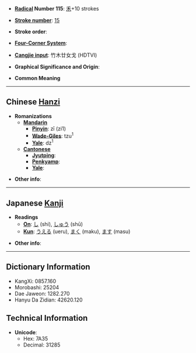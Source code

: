 * '''[[Wiktionary:Chinese radical index|Radical]] Number 115''': [[Wiktionary:Chinese radical index 禾|禾]]+10 strokes

* '''[[Wiktionary:Chinese total strokes index|Stroke number]]''': [[Wiktionary:Chinese total strokes index 15|15]]

* '''Stroke order''': 

* '''[[Wiktionary:Chinese four corner index|Four-Corner System]]''': 

* '''[[Wiktionary:Chinese Cangjie index|Cangjie input]]''': 竹木廿女戈 (HDTVI)

* '''Graphical Significance and Origin''': 

* '''Common Meaning'''

----

== Chinese [[Hanzi]] ==

* '''Romanizations'''
** '''[[Mandarin]]'''
*** '''[[Pinyin]]''': zī (zi1)
*** '''[[Wade-Giles]]''': tzu<sup>1</sup>
*** '''[[Yale]]''': dz<sup>1</sup>
** '''[[Cantonese]]'''
*** '''[[Jyutping]]''':
*** '''[[Penkyamp]]''': 
*** '''[[Yale]]''': 

* '''Other info''': 

----

== Japanese [[Kanji]] ==

* '''Readings'''
** '''[[On]]''': [[し]] (shi), [[しゅう]] (shū)
** '''[[Kun]]''': [[うえる]] (ueru), [[まく]] (maku), [[ます]] (masu)

* '''Other info''':  

----

== Dictionary Information ==

* KangXi: 0857.160
* Morobashi: 25204
* Dae Jaweon: 1282.270
* Hanyu Da Zidian: 42620.120

== Technical Information ==

* '''Unicode''':
** Hex: 7A35
** Decimal: 31285